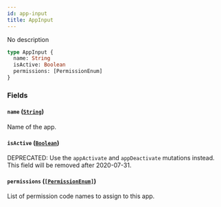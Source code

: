 ```yaml
---
id: app-input
title: AppInput
---
```


No description

```graphql
type AppInput {
  name: String
  isActive: Boolean
  permissions: [PermissionEnum]
}
```

### Fields

#### `name` ([`String`](/api-reference/scalars/string.mdx))

Name of the app.

#### `isActive` ([`Boolean`](/api-reference/scalars/boolean.mdx))

DEPRECATED: Use the `appActivate` and `appDeactivate` mutations instead. This field will be removed after 2020-07-31.

#### `permissions` ([`[PermissionEnum]`](/api-reference/enums/permission-enum.mdx))

List of permission code names to assign to this app.
